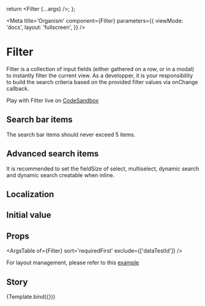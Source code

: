 

  return <Filter {...args} />;
};

<Meta
  title='Organism'
  component={Filter}
  parameters={{
    viewMode: 'docs',
    layout: 'fullscreen',
  }}
/>

# Filter

Filter is a collection of input fields (either gathered on a row, or in a modal) to instantly filter the current view.
As a developper, it is your responsibility to build the search criteria based on the provided filter values via onChange callback.

Play with Filter live on [CodeSandbox](https://codesandbox.io/s/filter-demo-hi6upd)

## Search bar items

<div
  style={{
    border: '1px solid red',
    borderRadius: '4px',
    padding: '1rem',
    color: 'red',
  }}>
  <div
    style={{
      top: '50%',
      left: '50%',
    }}>
    <Icon icon={['fal', 'exclamation-triangle']} size='lg' /> The search bar items should never exceed 5 items.
  </div>
</div>

<Canvas isExpanded={true}>
  <Filter
    searchBarItems={[
      {
        dataIndex: 'text',
        filterType: FilterTypeEnum.TEXT,
        placeholder: 'Search text',
      },
      {
        dataIndex: 'dateFrom',
        filterType: FilterTypeEnum.DATE,
        isClearable: true,
        label: 'From',
      },
      {
        dataIndex: 'dateTo',
        filterType: FilterTypeEnum.DATE,
        isClearable: true,
        label: 'To',
      },
    ]}
    onChange={console.log}
  />
</Canvas>

## Advanced search items

<div
  style={{
    border: '1px solid deepskyblue',
    borderRadius: '4px',
    padding: '1rem',
  }}>
  <div
    style={{
      top: '50%',
      left: '50%',
    }}>
    <Icon style={{ color: 'deepskyblue' }} icon={['fal', 'exclamation-triangle']} size='lg' /> It is recommended to set
    the fieldSize of select, multiselect, dynamic search and dynamic search creatable when inline.
  </div>
</div>

<Canvas isExpanded={false}>
  <Filter
    advancedSearchItems={[
      {
        filterType: FilterTypeEnum.COLUMN,
        fields: [
          {
            filterType: FilterTypeEnum.TITLE,
            label: 'Section #1',
          },
          {
            dataIndex: 'number',
            filterType: FilterTypeEnum.NUMBER,
            label: 'Number',
            placeholder: 'Search number',
          },
          {
            filterType: FilterTypeEnum.TITLE,
            label: 'Section #1 - 2',
          },
          {
            dataIndex: 'select',
            filterType: FilterTypeEnum.SELECT,
            isClearable: true,
            label: 'Select',
            options: [
              { value: 'SELECT1', label: 'Option #1' },
              { value: 'SELECT2', label: 'Option #2' },
            ],
            placeholder: 'Select an option',
          },
        ],
      },
      {
        filterType: FilterTypeEnum.COLUMN,
        fields: [
          {
            filterType: FilterTypeEnum.TITLE,
            label: 'Section #2',
          },
          {
            dataIndex: 'text',
            filterType: FilterTypeEnum.TEXT,
            label: 'Text',
            placeholder: 'Search text',
          },
          {
            dataIndex: 'dateFrom',
            filterType: FilterTypeEnum.DATE,
            isClearable: true,
            label: 'From',
          },
          {
            dataIndex: 'dateTo',
            filterType: FilterTypeEnum.DATE,
            isClearable: true,
            label: 'To',
          },
          {
            dataIndex: 'multiselect',
            filterType: FilterTypeEnum.MULTISELECT,
            isClearable: true,
            label: 'Multiselect',
            numberOfItemLabel: '{} item selected',
            numberOfItemsLabel: '{} items selected',
            options: [
              { value: 'SELECT1', label: 'Option #1' },
              { value: 'SELECT2', label: 'Option #2' },
            ],
            placeholder: 'Select options',
          },
        ],
      },
    ]}
    searchBarItems={[
      {
        dataIndex: 'text',
        fieldSize: 4,
        filterType: FilterTypeEnum.TEXT,
        placeholder: 'Search text',
      },
      {
        dataIndex: 'multiselect',
        filterType: FilterTypeEnum.MULTISELECT,
        fieldSize: 4,
        isClearable: true,
        numberOfItemLabel: '{} item selected',
        numberOfItemsLabel: '{} items selected',
        options: [
          { value: 'SELECT1', label: 'Option #1' },
          { value: 'SELECT2', label: 'Option #2' },
        ],
        placeholder: 'Select options',
      },
    ]}
    onChange={console.log}
  />
</Canvas>

## Localization

<Canvas isExpanded={false}>
  <Filter
    advancedSearchItems={[
      {
        filterType: FilterTypeEnum.COLUMN,
        fields: [
          {
            filterType: FilterTypeEnum.TITLE,
            label: 'Section #1',
          },
          {
            dataIndex: 'number',
            filterType: FilterTypeEnum.NUMBER,
            label: 'Number',
            placeholder: 'Search number',
          },
        ],
      },
      {
        filterType: FilterTypeEnum.COLUMN,
        fields: [
          {
            filterType: FilterTypeEnum.TITLE,
            label: 'Section #2',
          },
          {
            dataIndex: 'text',
            filterType: FilterTypeEnum.TEXT,
            label: 'Text',
            placeholder: 'Search text',
          },
        ],
      },
    ]}
    searchBarItems={[
      {
        dataIndex: 'text',
        fieldSize: 4,
        filterType: FilterTypeEnum.TEXT,
        placeholder: 'Search text',
      },
    ]}
    localization={{
      advancedSearch: 'Custom Advanced search',
      advancedSearchTitle: 'Custom Advanced search',
      search: 'Custom Search',
      reset: 'Custom Reset',
    }}
    onChange={console.log}
  />
</Canvas>

## Initial value

<Canvas isExpanded={false}>
  <Filter
    advancedSearchItems={[
      {
        dataIndex: 'checkbox',
        filterType: FilterTypeEnum.CHECKBOX,
        label: 'Checkbox',
      },
      {
        dataIndex: 'text',
        filterType: FilterTypeEnum.TEXT,
        label: 'Text',
        placeholder: 'Search text',
      },
    ]}
    searchBarItems={[
      {
        dataIndex: 'text',
        fieldSize: 4,
        filterType: FilterTypeEnum.TEXT,
        placeholder: 'Search text',
      },
      {
        dataIndex: 'checkbox',
        fieldSize: 4,
        filterType: FilterTypeEnum.CHECKBOX,
      },
    ]}
    initialValues={{
      checkbox: [
        {
          value: 'CHECKBOX1',
          label: 'Checkbox #1',
          checked: true,
        },
      ],
      text: 'text',
    }}
    onChange={console.log}
  />
</Canvas>

## Props

<ArgsTable of={Filter} sort='requiredFirst' exclude={['dataTestId']} />

For layout management, please refer to this [example](https://codesandbox.io/s/size-management-sidebar-xtpkk0)

## Story

<Canvas>
  <Story
    name='Filter'
    args={{
      advancedSearchItems: [
        {
          filterType: FilterTypeEnum.COLUMN,
          fields: [
            {
              filterType: FilterTypeEnum.TITLE,
              label: 'Section #1',
            },
            {
              dataIndex: 'number',
              filterType: FilterTypeEnum.NUMBER,
              label: 'Number',
              placeholder: 'Search number',
            },
            {
              dataIndex: 'checkbox',
              filterType: FilterTypeEnum.CHECKBOX,
              label: 'Checkbox',
            },
            {
              dataIndex: 'select',
              filterType: FilterTypeEnum.SELECT,
              isClearable: true,
              label: 'Select',
              options: [
                { value: 'SELECT1', label: 'Option #1' },
                { value: 'SELECT2', label: 'Option #2' },
                { value: 'SELECT3', label: 'Option #3' },
                { value: 'SELECT4', label: 'Option #4' },
                { value: 'SELECT5', label: 'Option #5' },
              ],
              placeholder: 'Select an option',
            },
          ],
        },
        {
          filterType: FilterTypeEnum.COLUMN,
          fields: [
            {
              filterType: FilterTypeEnum.TITLE,
              label: 'Section #2',
            },
            {
              dataIndex: 'text',
              filterType: FilterTypeEnum.TEXT,
              label: 'Text',
              placeholder: 'Search text',
            },
            {
              dataIndex: 'dateFrom',
              filterType: FilterTypeEnum.DATE,
              isClearable: true,
              label: 'From',
            },
            {
              dataIndex: 'dateTo',
              filterType: FilterTypeEnum.DATE,
              isClearable: true,
              label: 'To',
            },
            {
              dataIndex: 'multiselect',
              filterType: FilterTypeEnum.MULTISELECT,
              isClearable: true,
              label: 'Multiselect',
              numberOfItemLabel: '{} item selected',
              numberOfItemsLabel: '{} items selected',
              options: [
                { value: 'SELECT1', label: 'Option #1' },
                { value: 'SELECT2', label: 'Option #2' },
                { value: 'SELECT3', label: 'Option #3' },
                { value: 'SELECT4', label: 'Option #4' },
              ],
              placeholder: 'Select options',
            },
          ],
        },
      ],
      searchBarItems: [
        {
          dataIndex: 'dateFrom',
          filterType: FilterTypeEnum.DATE,
          isClearable: true,
          label: 'From',
        },
        {
          dataIndex: 'dateTo',
          filterType: FilterTypeEnum.DATE,
          isClearable: true,
          label: 'To',
        },
        {
          dataIndex: 'multiselect',
          filterType: FilterTypeEnum.MULTISELECT,
          fieldSize: 3,
          isClearable: true,
          numberOfItemLabel: '{} item selected',
          numberOfItemsLabel: '{} items selected',
          options: [
            { value: 'SELECT1', label: 'Option #1' },
            { value: 'SELECT2', label: 'Option #2' },
            { value: 'SELECT3', label: 'Option #3' },
            { value: 'SELECT4', label: 'Option #4' },
          ],
          placeholder: 'Select options',
        },
      ],
      initialValues: {
        checkbox: [
          {
            value: 'CHECKBOX1',
            label: 'Checkbox #1',
          },
          {
            value: 'CHECKBOX2',
            label: 'Checkbox #2',
          },
        ],
        dateFrom: new Date(),
      },
      localization: {
        advancedSearch: 'Advanced search',
        advancedSearchTitle: 'Advanced search',
        search: 'Search',
        reset: 'Reset',
      },
      onChange: console.log,
    }}>
    {Template.bind({})}
  </Story>
</Canvas>
